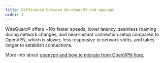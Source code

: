 ```yaml
---
title: Difference between WireGuard® and openvpn
order: 2
---
```


WireGuard® offers ~10x faster speeds, lower latency, seamless roaming during network changes, and near-instant connection setup compared to OpenVPN, which is slower, less responsive to network shifts, and takes longer to establish connections.

More info about <a href="/openvpn/" target="_blank">openvpn and how to migrate from OpenVPN here.</a>
